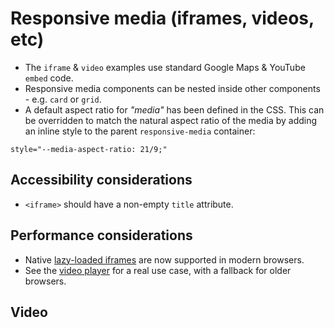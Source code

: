 
<Meta of={ResponsiveMedia} />

# Responsive media (iframes, videos, etc)
- The `iframe` & `video` examples use standard Google Maps & YouTube `embed` code.
- Responsive media components can be nested inside other components - e.g. `card` or `grid`.
- A default aspect ratio for *"media"* has been defined in the CSS. This can be overridden to match the natural aspect ratio of the media by adding an inline style to the parent `responsive-media` container:
```
style="--media-aspect-ratio: 21/9;"
```

<Canvas of={ResponsiveMedia.ResponsiveIframe} />

## Accessibility considerations
- `<iframe>` should have a non-empty `title` attribute.

## Performance considerations
- Native [lazy-loaded iframes](https://web.dev/iframe-lazy-loading/) are now supported in modern browsers.
- See the [video player](/story/components-video-player--video-player) for a real use case, with a fallback for older browsers.

## Video
<Canvas of={ResponsiveMedia.ResponsiveVideo} />
